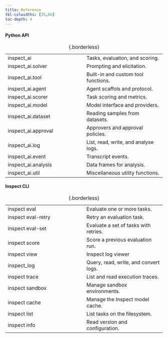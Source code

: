 ```yaml
---
title: Reference
tbl-colwidths: [35,66]
toc-depth: 4
---
```



#### Python API

|  |  |
|----|----|
| [inspect_ai](inspect_ai.qmd) | Tasks, evaluation, and scoring. |
| [inspect_ai.solver](inspect_ai.solver.qmd) | Prompting and elicitation. |
| [inspect_ai.tool](inspect_ai.tool.qmd) | Built-in and custom tool functions. |
| [inspect_ai.agent](inspect_ai.agent.qmd) | Agent scaffols and protocol. |
| [inspect_ai.scorer](inspect_ai.scorer.qmd) | Task scoring and metrics. |
| [inspect_ai.model](inspect_ai.model.qmd) | Model interface and providers. |
| [inspect_ai.dataset](inspect_ai.dataset.qmd) | Reading samples from datasets. |
| [inspect_ai.approval](inspect_ai.approval.qmd) | Approvers and approval policies. |
| [inspect_ai.log](inspect_ai.log.qmd) | List, read, write, and analyse logs. |
| [inspect_ai.event](inspect_ai.event.qmd) | Transcript events. |
| [inspect_ai.analysis](inspect_ai.analysis.qmd) | Data frames for analysis. |
| [inspect_ai.util](inspect_ai.util.qmd) | Miscellaneous utility functions. |

: {.borderless}

#### Inspect CLI

|  |  |
|------------------------------------|------------------------------------|
| [inspect eval](inspect_eval.qmd) | Evaluate one or more tasks. |
| [inspect eval-retry](inspect_eval-retry.qmd) | Retry an evaluation task. |
| [inspect eval-set](inspect_eval-set.qmd) | Evaluate a set of tasks with retries. |
| [inspect score](inspect_score.qmd) | Score a previous evaluation run. |
| [inspect view](inspect_view.qmd) | Inspect log viewer |
| [inspect_log](inspect_log.qmd) | Query, read, write, and convert logs. |
| [inspect trace](inspect_trace.qmd) | List and read execution traces. |
| [inspect sandbox](inspect_sandbox.qmd) | Manage sandbox environments. |
| [inspect cache](inspect_cache.qmd) | Manage the Inspect model cache. |
| [inspect list](inspect_list.qmd) | List tasks on the filesystem. |
| [inspect info](inspect_info.qmd) | Read version and configuration. |

: {.borderless}


```{=html}
<style>
.table td {
    padding-bottom: 0 !important;
}
a {
    text-decoration: none;
}
a:hover {
    text-decoration: underline;
}
</style>
```
